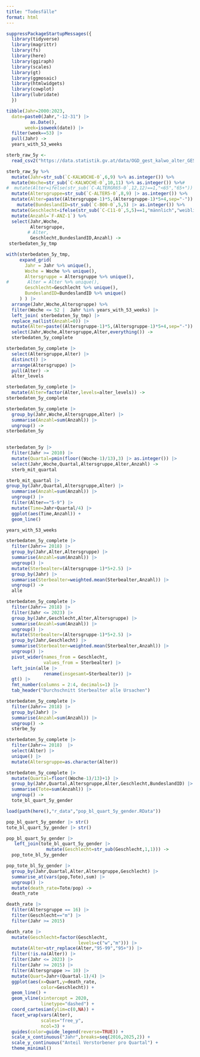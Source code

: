 ```yaml
---
title: "Todesfälle"
format: html
---
```




```r
suppressPackageStartupMessages({
  library(tidyverse)
  library(magrittr)
  library(fs)
  library(here)
  library(ggiraph)
  library(scales)
  library(gt)
  library(ggmosaic)
  library(htmlwidgets)
  library(cowplot)
  library(lubridate)
  })
```


```r
tibble(Jahr=2000:2023,
  date=paste0(Jahr,"-12-31") |>
         as.Date(),
       week=isoweek(date)) |>
  filter(week==53) |>
  pull(Jahr) ->
  years_with_53_weeks
```



```r
sterb_raw_5y <-
  read_csv2("https://data.statistik.gv.at/data/OGD_gest_kalwo_alter_GEST_KALWOCHE_5J_100.csv")
```

```r
sterb_raw_5y %>%
  mutate(Jahr=str_sub(`C-KALWOCHE-0`,6,9) %>% as.integer()) %>%
  mutate(Woche=str_sub(`C-KALWOCHE-0`,10,11) %>% as.integer()) %>%#
#  mutate(Alter=ifelse(str_sub(`C-ALTERGR65-0`,12,12)==1,"<65","65+")) %>%
  mutate(Altersgruppe=str_sub(`C-ALTER5-0`,8,9) |> as.integer()) %>%
  mutate(Alter=paste((Altersgruppe-1)*5,(Altersgruppe-1)*5+4,sep="-")) %>%
    mutate(BundeslandID=str_sub(`C-B00-0`,5,5) |> as.integer()) %>%
  mutate(Geschlecht=ifelse(str_sub(`C-C11-0`,5,5)==1,"männlich","weiblich")) %>%
  mutate(Anzahl=`F-ANZ-1`) %>%
  select(Jahr,Woche,
         Altersgruppe,
        # Alter,
         Geschlecht,BundeslandID,Anzahl) ->
 sterbedaten_5y_tmp

```


```r
with(sterbedaten_5y_tmp,
     expand_grid(
       Jahr = Jahr %>% unique(),
       Woche = Woche %>% unique(),
       Altersgruppe = Altersgruppe %>% unique(),
#       Alter = Alter %>% unique(),
       Geschlecht=Geschlecht %>% unique(),
       BundeslandID=BundeslandID %>% unique()
     ) ) |> 
  arrange(Jahr,Woche,Altersgruppe) %>%
  filter(Woche <= 52 |  Jahr %in% years_with_53_weeks) |>
  left_join( sterbedaten_5y_tmp) |>
  replace_na(list(Anzahl=0)) |>
  mutate(Alter=paste((Altersgruppe-1)*5,(Altersgruppe-1)*5+4,sep="-")) %>%
  select(Jahr,Woche,Altersgruppe,Alter,everything()) ->
  sterbedaten_5y_complete
```

```r
sterbedaten_5y_complete |>
  select(Altersgruppe,Alter) |>
  distinct() |>
  arrange(Altersgruppe) |>
  pull(Alter) ->
  alter_levels
```


```r
sterbedaten_5y_complete |>
  mutate(Alter=factor(Alter,levels=alter_levels)) ->
sterbedaten_5y_complete  
```



```r
sterbedaten_5y_complete |>
  group_by(Jahr,Woche,Altersgruppe,Alter) |>
  summarise(Anzahl=sum(Anzahl)) |>
  ungroup() ->
sterbedaten_5y  
  
```
```r
sterbedaten_5y |>
  filter(Jahr >= 2010) |>
  mutate(Quartal=pmin(floor((Woche-1)/13),3) |> as.integer()) |>
  select(Jahr,Woche,Quartal,Altersgruppe,Alter,Anzahl) ->
  sterb_mit_quartal
```


```r
sterb_mit_quartal |>
group_by(Jahr,Quartal,Altersgruppe,Alter) |>
  summarise(Anzahl=sum(Anzahl)) |>
  ungroup() |>
  filter(Alter=="5-9") |>
  mutate(Time=Jahr+Quartal/4) |>
  ggplot(aes(Time,Anzahl)) +
  geom_line()
```

```r
years_with_53_weeks
```
```r
sterbedaten_5y_complete |>
  filter(Jahr>= 2018) |>
  group_by(Jahr,Alter,Altersgruppe) |>
  summarise(Anzahl=sum(Anzahl)) |>
  ungroup() |>
  mutate(Sterbealter=(Altersgruppe-1)*5+2.5) |>
  group_by(Jahr) |>
  summarise(Sterbealter=weighted.mean(Sterbealter,Anzahl)) |>
  ungroup() ->
  alle
```
```r
sterbedaten_5y_complete |>
  filter(Jahr>= 2018) |>
  filter(Jahr <= 2023) |>
  group_by(Jahr,Geschlecht,Alter,Altersgruppe) |>
  summarise(Anzahl=sum(Anzahl)) |>
  ungroup() |>
  mutate(Sterbealter=(Altersgruppe-1)*5+2.5) |>
  group_by(Jahr,Geschlecht) |>
  summarise(Sterbealter=weighted.mean(Sterbealter,Anzahl)) |>
  ungroup() |>
  pivot_wider(names_from = Geschlecht,
              values_from = Sterbealter) |>
  left_join(alle |>
              rename(insgesamt=Sterbealter)) |>
  gt() |>
  fmt_number(columns = 2:4, decimals=1) |>
  tab_header("Durchschnitt Sterbealter alle Ursachen")
```
```r
sterbedaten_5y_complete |>
  filter(Jahr>= 2018) |>
  group_by(Jahr) |>
  summarise(Anzahl=sum(Anzahl)) |>
  ungroup() ->
  sterbe_5y
```



```r
sterbedaten_5y_complete |>
  filter(Jahr>= 2018)  |>
  select(Alter) |>
  unique() |>
  mutate(Altersgruppe=as.character(Alter))
```
```r
sterbedaten_5y_complete |>
  mutate(Quartal=floor((Woche-1)/13)+1) |>
  group_by(Jahr,Quartal,Altersgruppe,Alter,Geschlecht,BundeslandID) |>
  summarise(Tote=sum(Anzahl)) |>
  ungroup() ->
  tote_bl_quart_5y_gender
```

```r
load(path(here(),"r_data","pop_bl_quart_5y_gender.RData"))
```
```r
pop_bl_quart_5y_gender |> str()
tote_bl_quart_5y_gender |> str()
```


```r
pop_bl_quart_5y_gender |>
   left_join(tote_bl_quart_5y_gender |>
               mutate(Geschlecht=str_sub(Geschlecht,1,1))) ->
  pop_tote_bl_5y_gender
```

```r
pop_tote_bl_5y_gender |>
  group_by(Jahr,Quartal,Alter,Altersgruppe,Geschlecht) |>
  summarise_at(vars(pop,Tote),sum) |>
  ungroup() |>
  mutate(death_rate=Tote/pop) ->
  death_rate
```
```r
death_rate |>
  filter(Altersgruppe == 16) |>
  filter(Geschlecht=="m") |>
  filter(Jahr >= 2015)
```

```r
death_rate |>
  mutate(Geschlecht=factor(Geschlecht,
                           levels=c("w","m"))) |>
  mutate(Alter=str_replace(Alter,"95-99","95+")) |>
  filter(!is.na(Alter)) |>
  filter(Jahr <= 2023) |>
  filter(Jahr >= 2015) |>
  filter(Altersgruppe >= 10) |>
  mutate(Quart=Jahr+(Quartal-1)/4) |>
  ggplot(aes(x=Quart,y=death_rate,
             color=Geschlecht)) +
  geom_line() +
  geom_vline(xintercept = 2020,
             linetype="dashed") +
  coord_cartesian(ylim=c(0,NA)) +
  facet_wrap(vars(Alter),
             scales="free_y",
             ncol=3) +
  guides(color=guide_legend(reverse=TRUE)) +
  scale_x_continuous("Jahr",breaks=seq(2016,2025,2)) +
  scale_y_continuous("Anteil Verstorbener pro Quartal") +
  theme_minimal()
```

